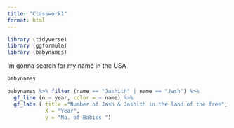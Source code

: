 ```yaml
---
title: "Classwork1"
format: html
---
```


```r
library (tidyverse)
library (ggformula)
library (babynames)
```

Im gonna search for my name in the USA

```r
babynames

```

```r
babynames %>% filter (name == "Jashith" | name == "Jash") %>% 
  gf_line (n ~ year, color = ~ name) %>% 
  gf_labs ( title ="Number of Jash & Jashith in the land of the free",
            X = "Year",
            y = "No. of Babies ")
```
